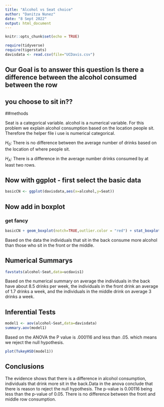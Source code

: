 ```yaml
---
title: "Alcohol vs Seat choice"
author: "Danitza Nunez"
date: "8 Sept 2022"
output: html_document
---
```


```r
knitr::opts_chunk$set(echo = TRUE)
```

```r
require(tidyverse)
require(tigerstats)
davisdata <- read.csv(file="UCDavis.csv")
```
## Our Goal is to answer this question Is there a difference between the alcohol consumed between the row
## you choose to sit in??


##methods

Seat is a categorical variable.
alcohol is a numerical variable.
For this problem we explain alcohol consumption based on the location people sit.
Therefore the helper file i use is numerical categorical. 

$H_0$: There is no difference between the average number of drinks based on the location of where people sit.

$H_A$: There is a difference in the average number drinks consumed by at least two rows.  



## Now with ggplot - first select the basic data


```r
basicCN <- ggplot(davisdata,aes(x=alcohol,y=Seat))
```



## Now add in boxplot

  
  
### get fancy  

```r
basicCN + geom_boxplot(notch=TRUE,outlier.color = "red") + stat_boxplot(geom ='errorbar') + labs(title="Fancy notch boxplot \n with 2 lines")
```


Based on the data the individuals that sit in the back consume more alcohol than those who sit in the front or the middle. 


## Numerical Summarys 


```r
favstats(alcohol~Seat,data=ucdavis1)
```

Based on the numerical summary on average the individuals in the back have about 8.5 drinks per week, the individuals in the front drink an average of 1.7 drinks a week, and the individuals in the middle drink on average 3 drinks a week. 


## Inferential Tests

```r
model1 <- aov(alcohol~Seat,data=davisdata)
summary.aov(model1)
```

Based on the ANOVA the P value is .000116 and less than .05. which means we reject the null hypothesis. 

```r
plot(TukeyHSD(model1))
```



## Conclusions

The evidence shows that there is a difference in alcohol consumption, individuals that drink more sit in the back.Data in the anova conclude that there is reason to reject the null hypothesis. The p-value is 0.00116 being less than the p-value of 0.05. There is no difference between the front and middle row consumption. 
